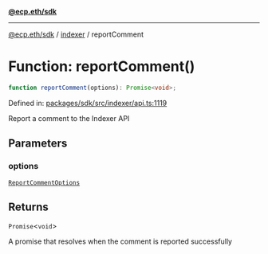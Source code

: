 [**@ecp.eth/sdk**](../../index.mdx)

***

[@ecp.eth/sdk](/sdk-reference/index.mdx) / [indexer](/sdk-reference/indexer/index.mdx) / reportComment

# Function: reportComment()

```ts
function reportComment(options): Promise<void>;
```

Defined in: [packages/sdk/src/indexer/api.ts:1119](https://github.com/ecp-eth/comments-monorepo/blob/main/packages/sdk/src/indexer/api.ts#L1119)

Report a comment to the Indexer API

## Parameters

### options

[`ReportCommentOptions`](/sdk-reference/indexer/type-aliases/ReportCommentOptions.mdx)

## Returns

`Promise`\<`void`\>

A promise that resolves when the comment is reported successfully
